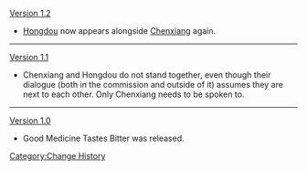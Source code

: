 [[Version 1.2]]
*[[Hongdou]] now appears alongside [[Chenxiang]] again.
----
[[Version 1.1]]
*Chenxiang and Hongdou do not stand together, even though their dialogue (both in the commission and outside of it) assumes they are next to each other. Only Chenxiang needs to be spoken to.
----
[[Version 1.0]]
*Good Medicine Tastes Bitter was released.
<noinclude>[[Category:Change History]]</noinclude>